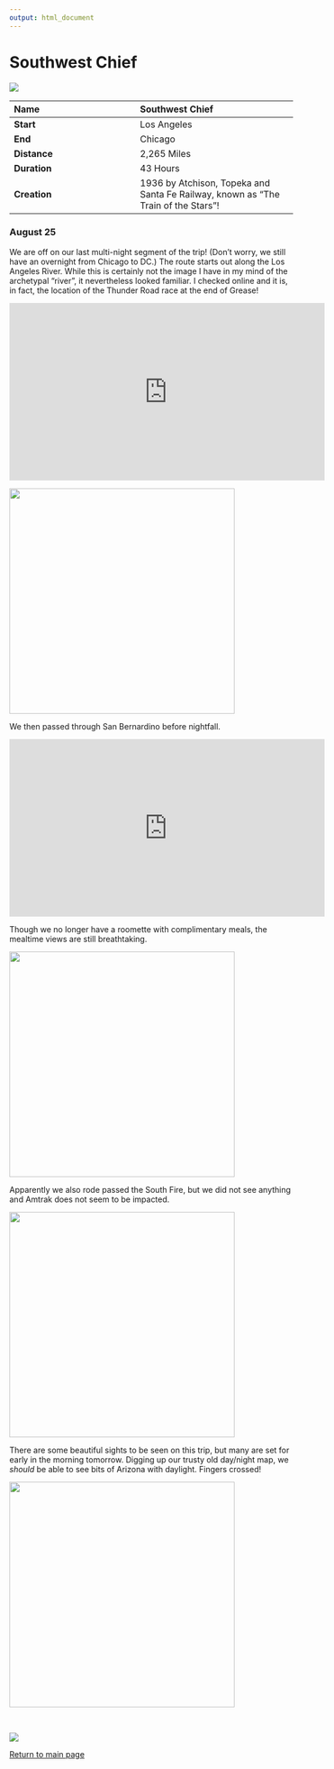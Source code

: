```yaml
---
output: html_document
---
```


# Southwest Chief

![](https://github.com/social-lorax/amtrak/blob/main/7.Southwest%20Chief/7.Southwest%20Chief.png?raw=true)

|**Name**     |**Southwest Chief** |
|:------------|:---------------|
|**Start**    |Los Angeles     |
|**End**      |Chicago         |
|**Distance** |2,265 Miles     |
|**Duration** |43 Hours        |
|**Creation** |1936 by Atchison, Topeka and Santa Fe Railway, known as "The Train of the Stars"! |

### August 25

We are off on our last multi-night segment of the trip! (Don't worry, we still have an overnight from Chicago to DC.) The route starts out along the Los Angeles River. While this is certainly not the image I have in my mind of the archetypal "river", it nevertheless looked familiar. I checked online and it is, in fact, the location of the Thunder Road race at the end of Grease!

<div align="center">

<iframe width="560" height="315" src="https://www.youtube.com/embed/U-7z9F1BfpU" data-external="1" title="YouTube video player" frameborder="0" allow="accelerometer; autoplay; clipboard-write; encrypted-media; gyroscope; picture-in-picture" allowfullscreen></iframe>

<img src="https://github.com/social-lorax/amtrak/blob/main/7.Southwest%20Chief/1_grease.png?raw=true" height="400">

</div>

We then passed through San Bernardino before nightfall. 

<div align="center">

<iframe width="560" height="315" src="https://www.youtube.com/embed/oPvrsCw5IrU" data-external="1" title="YouTube video player" frameborder="0" allow="accelerometer; autoplay; clipboard-write; encrypted-media; gyroscope; picture-in-picture" allowfullscreen></iframe>

</div>

Though we no longer have a roomette with complimentary meals, the mealtime views are still breathtaking. 

<div align="center">

<img src="https://github.com/social-lorax/amtrak/blob/main/7.Southwest%20Chief/2_dinner.JPG?raw=true" height="400">

</div>

Apparently we also rode passed the South Fire, but we did not see anything and Amtrak does not seem to be impacted. 

<div align="center">

<img src="https://github.com/social-lorax/amtrak/blob/main/7.Southwest%20Chief/3_fire.JPG?raw=true" height="400">

</div>
 
There are some beautiful sights to be seen on this trip, but many are set for early in the morning tomorrow. Digging up our trusty old day/night map, we *should* be able to see bits of Arizona with daylight. Fingers crossed! 

<div align="center">

<img src="https://github.com/social-lorax/amtrak/blob/main/day_night.gif?raw=true" height="400">

</div>

<br> 

<div align="center">

![](https://github.com/social-lorax/amtrak/blob/main/amtrak_logo.png?raw=true)

[Return to main page](index.html)

</div>